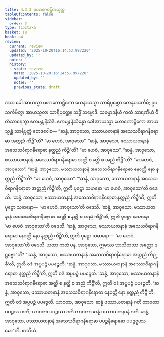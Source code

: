 ```yaml
---
title: 4.3.3 မဟာကောဋ္ဌိကသုတ္တ
tableOfContents: false
sidebar:
  order: 3
type: tipitaka
basket: su
book: a4
review:
  current: review
  updated: '2025-10-20T16:14:53.997220'
  updated_by: ''
  notes: ''
  history:
  - state: review
    date: '2025-10-20T16:14:53.997220'
    updated_by: ''
    notes: ''
    previous_state: draft
---
```



<DynamicBreadcrumb />


<ReviewStatus review={frontmatter.review} showDetails={true} />

<HypothesisAnnotation frontmatter={frontmatter} />

<Division number="173" book="a4" e="ch" v="15" p="479">

<Paragraph number="1028" book="a4">
အထ ခေါ အာယသ္မာ မဟာကောဋ္ဌိကော ယေနာယသ္မာ သာရိပုတ္တော တေနုပသင်္ကမိ; ဥပသင်္ကမိတွာ အာယသ္မတာ သာရိပုတ္တေန သဒ္ဓိံ သမ္မောဒိ. သမ္မောဒနီယံ ကထံ သာရဏီယံ ဝီတိသာရေတွာ ဧကမန္တံ နိသီဒိ. ဧကမန္တံ နိသိန္နော ခေါ အာယသ္မာ မဟာကောဋ္ဌိကော အာယသ္မန္တံ သာရိပုတ္တံ ဧတဒဝေါစ—
</Paragraph>

<Paragraph number="1029" book="a4">
“ဆန္နံ, အာဝုသော, ဖဿာယတနာနံ အသေသဝိရာဂနိရောဓာ အတ္ထညံ ကိဉ္စီ”တိ?
</Paragraph>

<Paragraph number="1030" book="a4">
“မာ ဟေဝံ, အာဝုသော”.
</Paragraph>

<Paragraph number="1031" book="a4">
“ဆန္နံ, အာဝုသော, ဖဿာယတနာနံ အသေသဝိရာဂနိရောဓာ နတ္ထညံ ကိဉ္စီ”တိ?
</Paragraph>

<Paragraph number="1032" book="a4">
“မာ ဟေဝံ, အာဝုသော”.
</Paragraph>

<Paragraph number="1033" book="a4">
“ဆန္နံ, အာဝုသော, ဖဿာယတနာနံ အသေသဝိရာဂနိရောဓာ အတ္ထိ စ နတ္ထိ စ အညံ ကိဉ္စီ”တိ?
</Paragraph>

<Paragraph number="1034" book="a4">
“မာ ဟေဝံ, အာဝုသော”.
</Paragraph>

<Paragraph number="1035" book="a4">
“ဆန္နံ, အာဝုသော, ဖဿာယတနာနံ အသေသဝိရာဂနိရောဓာ နေဝတ္ထိ နော နတ္ထညံ ကိဉ္စီ”တိ?
</Paragraph>

<Paragraph number="1036" book="a4">
“မာ ဟေဝံ, အာဝုသော”.
</Paragraph>

<Paragraph number="1037" book="a4">
“‘ဆန္နံ, အာဝုသော, ဖဿာယတနာနံ အသေသဝိရာဂနိရောဓာ အတ္ထညံ ကိဉ္စီ’တိ, ဣတိ ပုဋ္ဌော သမာနော ‘မာ ဟေဝံ, အာဝုသော’တိ ဝဒေသိ. ‘ဆန္နံ, အာဝုသော, ဖဿာယတနာနံ အသေသဝိရာဂနိရောဓာ နတ္ထညံ ကိဉ္စီ’တိ, ဣတိ ပုဋ္ဌော သမာနော—  ‘မာ ဟေဝံ, အာဝုသော’တိ ဝဒေသိ. ‘ဆန္နံ, အာဝုသော, ဖဿာယတနာနံ အသေသဝိရာဂနိရောဓာ အတ္ထိ စ နတ္ထိ စ အညံ ကိဉ္စီ’တိ, ဣတိ ပုဋ္ဌော သမာနော—  ‘မာ ဟေဝံ, အာဝုသော’တိ ဝဒေသိ. ‘ဆန္နံ, အာဝုသော, ဖဿာယတနာနံ အသေသဝိရာဂနိရောဓာ နေဝတ္ထိ နော နတ္ထညံ ကိဉ္စီ’တိ, ဣတိ ပုဋ္ဌော သမာနော—  ‘မာ ဟေဝံ, အာဝုသော’တိ ဝဒေသိ. ယထာ ကထံ ပန, အာဝုသော, ဣမဿ ဘာသိတဿ အတ္ထော ဒဋ္ဌဗ္ဗော”တိ?
</Paragraph>

<Paragraph number="1038" book="a4">
“‘ဆန္နံ, အာဝုသော, ဖဿာယတနာနံ အသေသဝိရာဂနိရောဓာ အတ္ထညံ ကိဉ္စီ’တိ, ဣတိ ဝဒံ အပ္ပပဉ္စံ ပပဉ္စေတိ. ‘ဆန္နံ, အာဝုသော, ဖဿာယတနာနံ အသေသဝိရာဂနိရောဓာ နတ္ထညံ ကိဉ္စီ’တိ, ဣတိ ဝဒံ အပ္ပပဉ္စံ ပပဉ္စေတိ. ‘ဆန္နံ, အာဝုသော, ဖဿာယတနာနံ အသေသဝိရာဂနိရောဓာ အတ္ထိ စ နတ္ထိ စ အညံ ကိဉ္စီ’တိ, ဣတိ ဝဒံ အပ္ပပဉ္စံ ပပဉ္စေတိ. ‘ဆန္နံ, အာဝုသော, ဖဿာယတနာနံ အသေသဝိရာဂနိရောဓာ နေဝတ္ထိ နော နတ္ထညံ ကိဉ္စီ’တိ, ဣတိ ဝဒံ အပ္ပပဉ္စံ ပပဉ္စေတိ. ယာဝတာ, အာဝုသော, ဆန္နံ ဖဿာယတနာနံ ဂတိ တာဝတာ ပပဉ္စဿ ဂတိ; ယာဝတာ ပပဉ္စဿ ဂတိ တာဝတာ ဆန္နံ ဖဿာယတနာနံ ဂတိ. ဆန္နံ, အာဝုသော, ဖဿာယတနာနံ အသေသဝိရာဂနိရောဓာ ပပဉ္စနိရောဓော ပပဉ္စဝူပသမော”တိ.

</Paragraph>
</Division>

<Paragraph number="1039" type="center" book="a4">
တတိယံ.
</Paragraph>